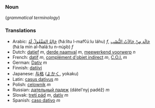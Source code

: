 ===Noun===
(''grammatical terminology'')

===Translations===
*Arabic: [[حالة المفعول له|حَالِةُ المَفْعُولُ لَهُ]] (ħáːlitu l-mafʕúːlu láhu) ''f'', [[حالة من حالات النصب|حَالَة مِنْ حَالاَتُ النُّصْب]] (ħáːla min al-ħaláːtu n-núʂb) ''f''
*Dutch: [[datief]] ''m'', [[derde naamval]] ''m'', [[meewerkend voorwerp]] ''n''
*French: [[datif]] ''m'', [[complément d'objet indirect]] ''m'', [[C.O.I.]] ''m''
*German: [[Dativ]] ''m''
*Finnish: [[datiivi]]
*Japanese: [[与格]] ([[よかく]], yokaku)
*Latin: [[casus dativus]] ''m''
*Polish: [[celownik]] ''m''
*Russian: [[дательный падеж]] (dátel'nyj padéž) ''m''
*Slovak: [[tretí pád]] ''m'', [[datív]] ''m''
*Spanish: [[caso dativo]] ''m''